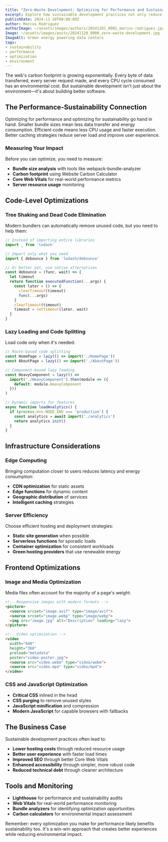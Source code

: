 ```yaml
---
title: "Zero-Waste Development: Optimizing for Performance and Sustainability"
excerpt: Explore how sustainable development practices not only reduce environmental impact but also lead to better performing, more accessible applications.
publishDate: 2024-11-20T00:00:00Z
author: Marcus Rodriguez
authorImage: ~/assets/images/authors/20241201_0001_marcus-rodriguez.jpg
Image: ~/assets/images/posts/20241120_0000_zero-waste-development.jpg
ImageAlt: Green energy powering data centers
tags:
- sustainability
- performance
- optimization
- environment
---
```


The web's carbon footprint is growing exponentially. Every byte of data transferred, every server request made, and every CPU cycle consumed has an environmental cost. But sustainable development isn't just about the environment—it's about building better software.

## The Performance-Sustainability Connection

Optimizing for performance and optimizing for sustainability go hand in hand. Smaller bundle sizes mean less data transfer and energy consumption. Efficient code means less CPU usage and faster execution. Better caching strategies reduce server load and improve user experience.

### Measuring Your Impact

Before you can optimize, you need to measure:

- **Bundle size analysis** with tools like webpack-bundle-analyzer
- **Carbon footprint** using Website Carbon Calculator
- **Core Web Vitals** for real-world performance metrics
- **Server resource usage** monitoring

## Code-Level Optimizations

### Tree Shaking and Dead Code Elimination

Modern bundlers can automatically remove unused code, but you need to help them:

```javascript
// Instead of importing entire libraries
import _ from 'lodash'

// Import only what you need
import { debounce } from 'lodash/debounce'

// Or better yet, use native alternatives
const debounce = (func, wait) => {
  let timeout
  return function executedFunction(...args) {
    const later = () => {
      clearTimeout(timeout)
      func(...args)
    }
    clearTimeout(timeout)
    timeout = setTimeout(later, wait)
  }
}
```

### Lazy Loading and Code Splitting

Load code only when it's needed:

```javascript
// Route-based code splitting
const HomePage = lazy(() => import('./HomePage'))
const AboutPage = lazy(() => import('./AboutPage'))

// Component-based lazy loading
const HeavyComponent = lazy(() => 
  import('./HeavyComponent').then(module => ({
    default: module.HeavyComponent
  }))
)

// Dynamic imports for features
async function loadAnalytics() {
  if (process.env.NODE_ENV === 'production') {
    const analytics = await import('./analytics')
    return analytics.init()
  }
}
```

## Infrastructure Considerations

### Edge Computing

Bringing computation closer to users reduces latency and energy consumption:

- **CDN optimization** for static assets
- **Edge functions** for dynamic content
- **Geographic distribution** of services
- **Intelligent caching** strategies

### Server Efficiency

Choose efficient hosting and deployment strategies:

- **Static site generation** when possible
- **Serverless functions** for sporadic loads
- **Container optimization** for consistent workloads
- **Green hosting providers** that use renewable energy

## Frontend Optimizations

### Image and Media Optimization

Media files often account for the majority of a page's weight:

```html
<!-- Responsive images with modern formats -->
<picture>
  <source srcset="image.avif" type="image/avif">
  <source srcset="image.webp" type="image/webp">
  <img src="image.jpg" alt="Description" loading="lazy">
</picture>

<!-- Video optimization -->
<video 
  width="640" 
  height="360" 
  preload="metadata"
  poster="video-poster.jpg">
  <source src="video.webm" type="video/webm">
  <source src="video.mp4" type="video/mp4">
</video>
```

### CSS and JavaScript Optimization

- **Critical CSS** inlined in the head
- **CSS purging** to remove unused styles
- **JavaScript minification** and compression
- **Modern JavaScript** for capable browsers with fallbacks

## The Business Case

Sustainable development practices often lead to:

- **Lower hosting costs** through reduced resource usage
- **Better user experience** with faster load times
- **Improved SEO** through better Core Web Vitals
- **Enhanced accessibility** through simpler, more robust code
- **Reduced technical debt** through cleaner architecture

## Tools and Monitoring

- **Lighthouse** for performance and sustainability audits
- **Web Vitals** for real-world performance monitoring
- **Bundle analyzers** for identifying optimization opportunities
- **Carbon calculators** for environmental impact assessment

Remember: every optimization you make for performance likely benefits sustainability too. It's a win-win approach that creates better experiences while reducing environmental impact.
